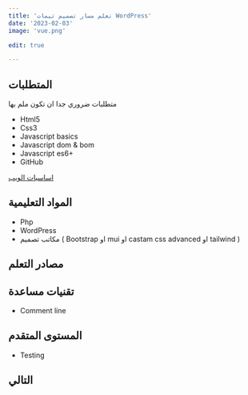 ```yaml
---
title: 'تعلم مسار تصميم ثيمات WordPress'
date: '2023-02-03'
image: 'vue.png'

edit: true

---  
```

<!-- هو إطار عمل JavaScript لبناء واجهات المستخدم. إنه مشابه لـ React من حيث أنه يركز أيضًا على بناء مكونات قابلة لإعادة الاستخدام لواجهة المستخدم ، ولكنه أقل تعقيدًا وأسهل في التعلم من React. يحتوي أيضًا على بنية قالب مضمنة ويستخدم DOM الظاهري لتحسين الأداء. -->

## المتطلبات

متطلبات ضروري جدا ان تكون ملم  بها

* Html5
* Css3
* Javascript basics
* Javascript dom & bom
* Javascript es6+
* GitHub

[اساسيات الويب](/web-basics) 

## المواد التعليمية

- Php
- WordPress
- مكاتب تصميم ( Bootstrap او mui او castam css advanced او tailwind )

## مصادر التعلم 


## تقنيات مساعدة 

* Comment line

## المستوى المتقدم  

* Testing
<!-- * nuxtjs  -->


## التالي 

<!-- **full stack** كما في react بامكانك استخدام اي مسار `back-end` يدعم `Restful api` وافضل خيار يمكنك استخدامه `nodejs expressjs`. حيث بعد تعلمه بامكانك استخدامه مع  `nuxtjs` .

كما بامكانك تعلم `laraval` لانه ياتي مدمج معه . ومنتشر بشكل واسع في السوق .

خيارات اخرى بامكانك استخدم اي اطار عمل تعمل به مثل `laraval, django, flask  , spring..` عبر `Restful api` او  `graphQL` -->

 
  
